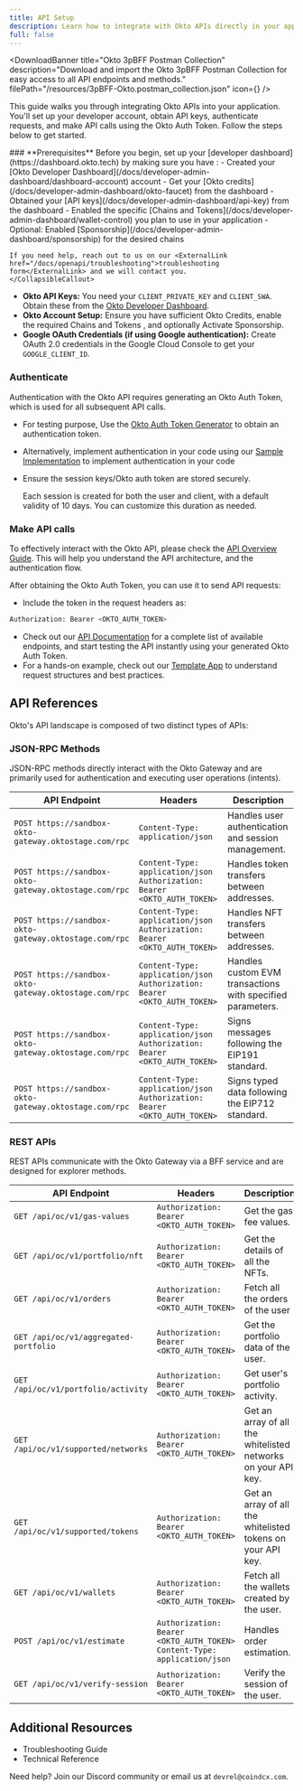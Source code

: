 ```yaml
---
title: API Setup
description: Learn how to integrate with Okto APIs directly in your applications.
full: false
---
```



<TemplateRepoBanner
  sdk="api-reference"
  title="API Reference Template Repository"
  description="Explore the Okto API Reference Template Repository for a comprehensive guide on integrating Okto APIs into your applications"
/>

<DownloadBanner
  title="Okto 3pBFF Postman Collection"
  description="Download and import the Okto 3pBFF Postman Collection for easy access to all API endpoints and methods."
  filePath="/resources/3pBFF-Okto.postman_collection.json"
  icon={<SiPostman />}
/>

This guide walks you through integrating Okto APIs into your application. You'll set up your developer account, obtain API keys, authenticate requests, and make API calls using the Okto Auth Token. Follow the steps below to get started.

<Steps>
  <Step>
  ### **Prerequisites**
  <CollapsibleCallout type="warning" title="Essential Setup Required">
    Before you begin, set up your [developer dashboard](https://dashboard.okto.tech) by making sure you have :
    - Created your [Okto Developer Dashboard](/docs/developer-admin-dashboard/dashboard-account) account
    - Get your [Okto credits](/docs/developer-admin-dashboard/okto-faucet) from the dashboard
    - Obtained your [API keys](/docs/developer-admin-dashboard/api-key) from the dashboard
    - Enabled the specific [Chains and Tokens](/docs/developer-admin-dashboard/wallet-control) you plan to use in your application
    - Optional: Enabled [Sponsorship](/docs/developer-admin-dashboard/sponsorship) for the desired chains

    If you need help, reach out to us on our <ExternalLink href="/docs/openapi/troubleshooting">troubleshooting form</ExternalLink> and we will contact you.
    </CollapsibleCallout>

- **Okto API Keys:** You need your `CLIENT_PRIVATE_KEY` and `CLIENT_SWA`. Obtain these from the [Okto Developer Dashboard](https://dashboard.okto.tech/login).
- **Okto Account Setup:** Ensure you have sufficient <ExternalLink href="https://dashboard.okto.tech/okto-credits">Okto Credits</ExternalLink>, enable the required <ExternalLink href="https://dashboard.okto.tech/wallet-controls">Chains and Tokens </ExternalLink>, and optionally <ExternalLink href="https://dashboard.okto.tech/paymaster">Activate Sponsorship</ExternalLink>.
- **Google OAuth Credentials (if using Google authentication):** Create OAuth 2.0 credentials in the <ExternalLink href="/docs/react-sdk/authenticate-users/google-oauth/google-console-setup">Google Cloud Console</ExternalLink> to get your `GOOGLE_CLIENT_ID`.

</Step>

<Step>

### **Authenticate**

Authentication with the Okto API requires generating an Okto Auth Token, which is used for all subsequent API calls.

- For testing purpose, Use the [Okto Auth Token Generator](/tools) to obtain an authentication token.
- Alternatively, implement authentication in your code using our [Sample Implementation](https://github.com/okto-hq/okto-sdkv2-ts-template/tree/main/src/api-template) to implement authentication in your code
- Ensure the session keys/Okto auth token are stored securely.

  <Callout title="Note" type="info">
    Each session is created for both the user and client, with a default
    validity of 10 days. You can customize this duration as needed.
  </Callout>

</Step>

<Step>

### **Make API calls**

To effectively interact with the Okto API, please check the [API Overview Guide](/docs/openapi). This will help you understand the API architecture, and the authentication flow.

After obtaining the Okto Auth Token, you can use it to send API requests:

- Include the token in the request headers as:

```bash
Authorization: Bearer <OKTO_AUTH_TOKEN>
```

- Check out our [API Documentation](/docs/openapi#explore-api) for a complete list of available endpoints, and start testing the API instantly using your generated Okto Auth Token.
- For a hands-on example, check out our [Template App](https://github.com/okto-hq/okto-sdkv2-ts-template/tree/main/src/api-template) to understand request structures and best practices.

</Step>
</Steps>

## API References

Okto's API landscape is composed of two distinct types of APIs:

### JSON-RPC Methods

JSON-RPC methods directly interact with the Okto Gateway and are primarily used for authentication and executing user operations (intents).

| **API Endpoint**                                                                                                                                     | **Headers**                                                                | **Description**                                            |
| ---------------------------------------------------------------------------------------------------------------------------------------------------- | -------------------------------------------------------------------------- | ---------------------------------------------------------- |
| <ExternalLink href="/docs/openapi/authenticate/login-logout/loginUsingOktoAuth">`POST https://sandbox-okto-gateway.oktostage.com/rpc`</ExternalLink> | `Content-Type: application/json`                                           | Handles user authentication and session management.        |
| <ExternalLink href="/docs/openapi/tokenTransfer">`POST https://sandbox-okto-gateway.oktostage.com/rpc`</ExternalLink>                                | `Content-Type: application/json` `Authorization: Bearer <OKTO_AUTH_TOKEN>` | Handles token transfers between addresses.                 |
| <ExternalLink href="/docs/openapi/nftTransfer">`POST https://sandbox-okto-gateway.oktostage.com/rpc`</ExternalLink>                                  | `Content-Type: application/json` `Authorization: Bearer <OKTO_AUTH_TOKEN>` | Handles NFT transfers between addresses.                   |
| <ExternalLink href="/docs/openapi/evmRawTransaction">`POST https://sandbox-okto-gateway.oktostage.com/rpc`</ExternalLink>                            | `Content-Type: application/json` `Authorization: Bearer <OKTO_AUTH_TOKEN>` | Handles custom EVM transactions with specified parameters. |
| <ExternalLink href="/docs/openapi/signMessage">`POST https://sandbox-okto-gateway.oktostage.com/rpc`</ExternalLink>                                  | `Content-Type: application/json` `Authorization: Bearer <OKTO_AUTH_TOKEN>` | Signs messages following the EIP191 standard.              |
| <ExternalLink href="/docs/openapi/signTypedData">`POST https://sandbox-okto-gateway.oktostage.com/rpc`</ExternalLink>                                | `Content-Type: application/json` `Authorization: Bearer <OKTO_AUTH_TOKEN>` | Signs typed data following the EIP712 standard.            |

### REST APIs

REST APIs communicate with the Okto Gateway via a BFF service and are designed for explorer methods.

| **API Endpoint**                                                                                                      | **Headers**                                                                | **Description**                                               |
| --------------------------------------------------------------------------------------------------------------------- | -------------------------------------------------------------------------- | ------------------------------------------------------------- |
| <ExternalLink href="/docs/openapi/explorer/get-gas-fee-values">`GET /api/oc/v1/gas-values`</ExternalLink>             | `Authorization: Bearer <OKTO_AUTH_TOKEN>`                                  | Get the gas fee values.                                       |
| <ExternalLink href="/docs/openapi/explorer/get-nft-portfolio">`GET /api/oc/v1/portfolio/nft`</ExternalLink>           | `Authorization: Bearer <OKTO_AUTH_TOKEN>`                                  | Get the details of all the NFTs.                              |
| <ExternalLink href="/docs/openapi/explorer/get-order-history">`GET /api/oc/v1/orders`</ExternalLink>                  | `Authorization: Bearer <OKTO_AUTH_TOKEN>`                                  | Fetch all the orders of the user                              |
| <ExternalLink href="/docs/openapi/explorer/get-portfolio">`GET /api/oc/v1/aggregated-portfolio`</ExternalLink>        | `Authorization: Bearer <OKTO_AUTH_TOKEN>`                                  | Get the portfolio data of the user.                           |
| <ExternalLink href="/docs/openapi/explorer/get-portfolio-activity">`GET /api/oc/v1/portfolio/activity`</ExternalLink> | `Authorization: Bearer <OKTO_AUTH_TOKEN>`                                  | Get user's portfolio activity.                                |
| <ExternalLink href="/docs/openapi/explorer/get-supported-networks">`GET /api/oc/v1/supported/networks`</ExternalLink> | `Authorization: Bearer <OKTO_AUTH_TOKEN>`                                  | Get an array of all the whitelisted networks on your API key. |
| <ExternalLink href="/docs/openapi/explorer/get-supported-tokens">`GET /api/oc/v1/supported/tokens`</ExternalLink>     | `Authorization: Bearer <OKTO_AUTH_TOKEN>`                                  | Get an array of all the whitelisted tokens on your API key.   |
| <ExternalLink href="/docs/openapi/explorer/get-wallets">`GET /api/oc/v1/wallets`</ExternalLink>                       | `Authorization: Bearer <OKTO_AUTH_TOKEN>`                                  | Fetch all the wallets created by the user.                    |
| <ExternalLink href="/docs/openapi/explorer/order-estimate">`POST /api/oc/v1/estimate`</ExternalLink>                  | `Authorization: Bearer <OKTO_AUTH_TOKEN>` `Content-Type: application/json` | Handles order estimation.                                     |
| <ExternalLink href="/docs/openapi/explorer/user-session-verify">`GET /api/oc/v1/verify-session`</ExternalLink>        | `Authorization: Bearer <OKTO_AUTH_TOKEN>`                                  | Verify the session of the user.                               |

## Additional Resources

- <ExternalLink href="/docs/openapi/troubleshooting">
    Troubleshooting Guide
  </ExternalLink>
- <ExternalLink href="/docs/openapi/technical-reference">
    Technical Reference
  </ExternalLink>

Need help? Join our <ExternalLink href="https://discord.com/invite/okto-916349620383252511">Discord community</ExternalLink> or email us at `devrel@coindcx.com`.
